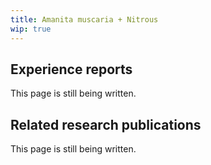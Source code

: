 ---
title: Amanita muscaria + Nitrous
wip: true
---

## Experience reports

This page is still being written.

## Related research publications

This page is still being written.

